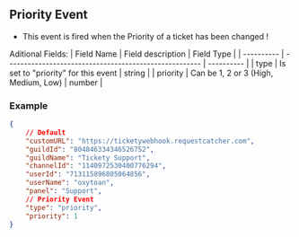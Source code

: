## Priority Event

- This event is fired when the Priority of a ticket has been changed !

Aditional Fields:
| Field Name | Field description                                      | Field Type |
| ---------- | ------------------------------------------------------ | ---------- |
| type       | Is set to "priority" for this event                    | string     |
| priority   | Can be 1, 2 or 3 (High, Medium, Low)                   | number     |

### Example
```json
{
    // Default
    "customURL": "https://ticketywebhook.requestcatcher.com",
    "guildId": "804846334346526752",
    "guildName": "Tickety Support",
    "channelId": "1140972530400776294",
    "userId": "713115896805064856",
    "userName": "oxytoan",
    "panel": "Support",
    // Priority Event
    "type": "priority",
    "priority": 1
}
```
